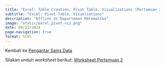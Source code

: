 ```yaml
---
title: "Excel: Table Creation, Pivot Table, Visualizations (Pertemuan 2)"
subtitle: "Excel: Pivot Table, Visualiations"
description: "Offline di Departemen Matematika"
image: "static/excel_pivot_viz.png"
date: 09/23/2024
page-navigation: true
format: html
---
```


Kembali ke [Pengantar Sains Data](./psd2024.qmd)

Silakan unduh *worksheet* berikut: [Worksheet Pertemuan 2](./worksheet_pertemuan2.xlsx)
